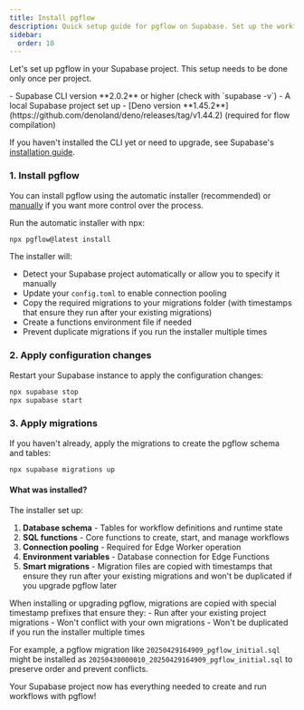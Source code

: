 ```yaml
---
title: Install pgflow
description: Quick setup guide for pgflow on Supabase. Set up the workflow engine in your project with a simple npx command.
sidebar:
  order: 10
---
```



Let's set up pgflow in your Supabase project. This setup needs to be done only once per project.


<Aside type="caution" title="Prerequisites">
- Supabase CLI version **2.0.2** or higher (check with `supabase -v`)
- A local Supabase project set up
- [Deno version **1.45.2**](https://github.com/denoland/deno/releases/tag/v1.44.2) (required for flow compilation)


If you haven't installed the CLI yet or need to upgrade, see Supabase's [installation guide](https://supabase.com/docs/guides/cli).
</Aside>

### 1. Install pgflow

You can install pgflow using the automatic installer (recommended) or [manually](/how-to/manual-installation/) if you want more control over the process.

Run the automatic installer with npx:

```bash frame="none"
npx pgflow@latest install
```

The installer will:
- Detect your Supabase project automatically or allow you to specify it manually
- Update your `config.toml` to enable connection pooling
- Copy the required migrations to your migrations folder (with timestamps that ensure they run after your existing migrations)
- Create a functions environment file if needed
- Prevent duplicate migrations if you run the installer multiple times

### 2. Apply configuration changes

Restart your Supabase instance to apply the configuration changes:

```bash frame="none"
npx supabase stop
npx supabase start
```

### 3. Apply migrations

If you haven't already, apply the migrations to create the pgflow schema and tables:

```bash frame="none"
npx supabase migrations up
```

#### What was installed?

The installer set up:

1. **Database schema** - Tables for workflow definitions and runtime state
2. **SQL functions** - Core functions to create, start, and manage workflows
3. **Connection pooling** - Required for Edge Worker operation
4. **Environment variables** - Database connection for Edge Functions
5. **Smart migrations** - Migration files are copied with timestamps that ensure they run after your existing migrations and won't be duplicated if you upgrade pgflow later

<Aside type="note" title="About migrations">
When installing or upgrading pgflow, migrations are copied with special timestamp prefixes that ensure they:
- Run after your existing project migrations
- Won't conflict with your own migrations
- Won't be duplicated if you run the installer multiple times

For example, a pgflow migration like `20250429164909_pgflow_initial.sql` might be installed as `20250430000010_20250429164909_pgflow_initial.sql` to preserve order and prevent conflicts.
</Aside>

Your Supabase project now has everything needed to create and run workflows with pgflow!
